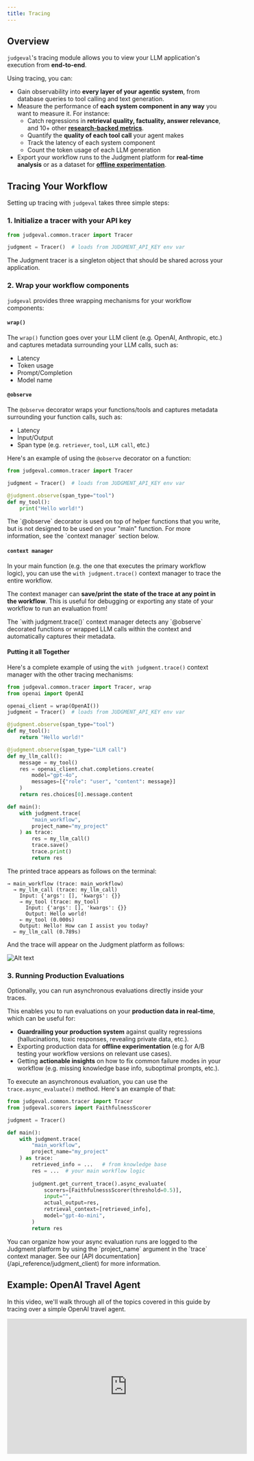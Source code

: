 ```yaml
---
title: Tracing
---
```


## Overview ##

`judgeval`'s tracing module allows you to view your LLM application's execution from **end-to-end**. 

Using tracing, you can:
- Gain observability into **every layer of your agentic system**, from database queries to tool calling and text generation.
- Measure the performance of **each system component in any way** you want to measure it. For instance:
    - Catch regressions in **retrieval quality, factuality, answer relevance**, and 10+ other [**research-backed metrics**](/evaluation/scorers/introduction).
    - Quantify the **quality of each tool call** your agent makes
    - Track the latency of each system component
    - Count the token usage of each LLM generation
- Export your workflow runs to the Judgment platform for **real-time analysis** or as a dataset for [**offline experimentation**](/evaluation/introduction).


## Tracing Your Workflow ##

Setting up tracing with `judgeval` takes three simple steps:

### 1. Initialize a tracer with your API key

```python
from judgeval.common.tracer import Tracer

judgment = Tracer()  # loads from JUDGMENT_API_KEY env var
```

<Note>
    The Judgment tracer is a singleton object that should be shared across your application.
</Note>


### 2. Wrap your workflow components

`judgeval` provides three wrapping mechanisms for your workflow components:

#### `wrap()` ####
The `wrap()` function goes over your LLM client (e.g. OpenAI, Anthropic, etc.) and captures metadata surrounding your LLM calls, such as:
- Latency
- Token usage
- Prompt/Completion
- Model name

#### `@observe` ####
The `@observe` decorator wraps your functions/tools and captures metadata surrounding your function calls, such as:
- Latency
- Input/Output
- Span type (e.g. `retriever`, `tool`, `LLM call`, etc.)

Here's an example of using the `@observe` decorator on a function:
```python
from judgeval.common.tracer import Tracer

judgment = Tracer()  # loads from JUDGMENT_API_KEY env var

@judgment.observe(span_type="tool")
def my_tool():
    print("Hello world!")

```

<Note>
    The `@observe` decorator is used on top of helper functions that you write, but is not designed to be used 
    on your "main" function. For more information, see the `context manager` section below.
</Note>

#### `context manager` ####

In your main function (e.g. the one that executes the primary workflow logic), you can use the `with judgment.trace()` context manager to trace the entire workflow.

The context manager can **save/print the state of the trace at any point in the workflow**.
This is useful for debugging or exporting any state of your workflow to run an evaluation from!

<Tip>
    The `with judgment.trace()` context manager detects any `@observe` decorated functions or wrapped LLM calls within the context and automatically captures their metadata.
</Tip>


#### Putting it all Together
Here's a complete example of using the `with judgment.trace()` context manager with the other tracing mechanisms:
```python
from judgeval.common.tracer import Tracer, wrap
from openai import OpenAI

openai_client = wrap(OpenAI())
judgment = Tracer()  # loads from JUDGMENT_API_KEY env var

@judgment.observe(span_type="tool")
def my_tool():
    return "Hello world!"

@judgment.observe(span_type="LLM call")
def my_llm_call():
    message = my_tool()
    res = openai_client.chat.completions.create(
        model="gpt-4o",
        messages=[{"role": "user", "content": message}]
    )
    return res.choices[0].message.content

def main():
    with judgment.trace(
        "main_workflow", 
        project_name="my_project"
    ) as trace:
        res = my_llm_call()
        trace.save()
        trace.print()
        return res
```

The printed trace appears as follows on the terminal:
```
→ main_workflow (trace: main_workflow)
  → my_llm_call (trace: my_llm_call)
    Input: {'args': [], 'kwargs': {}}
    → my_tool (trace: my_tool)
      Input: {'args': [], 'kwargs': {}}
      Output: Hello world!
    ← my_tool (0.000s)
    Output: Hello! How can I assist you today?
  ← my_llm_call (0.789s)
```

And the trace will appear on the Judgment platform as follows:

![Alt text](/images/basic_trace_example.png "Basic Trace Example")

### 3. Running Production Evaluations

Optionally, you can run asynchronous evaluations directly inside your traces.

This enables you to run evaluations on your **production data in real-time**, which can be useful for:
- **Guardrailing your production system** against quality regressions (hallucinations, toxic responses, revealing private data, etc.).
- Exporting production data for **offline experimentation** (e.g for A/B testing your workflow versions on relevant use cases).
- Getting **actionable insights** on how to fix common failure modes in your workflow (e.g. missing knowledge base info, suboptimal prompts, etc.). 

To execute an asynchronous evaluation, you can use the `trace.async_evaluate()` method. Here's an example of that:

```python
from judgeval.common.tracer import Tracer
from judgeval.scorers import FaithfulnessScorer

judgment = Tracer()

def main():
    with judgment.trace(
        "main_workflow", 
        project_name="my_project"
    ) as trace:
        retrieved_info = ...   # from knowledge base
        res = ...  # your main workflow logic
        
        judgment.get_current_trace().async_evaluate(
            scorers=[FaithfulnesssScorer(threshold=0.5)],
            input="",
            actual_output=res,
            retrieval_context=[retrieved_info],
            model="gpt-4o-mini",
        )
        return res
```

<Tip>
You can organize how your async evaluation runs are logged to the Judgment platform by using the 
`project_name` argument in the `trace` context manager. See our [API documentation](/api_reference/judgment_client) 
for more information.
</Tip>

## Example: OpenAI Travel Agent

In this video, we'll walk through all of the topics covered in this guide by tracing over a simple OpenAI travel agent.

<iframe 
    width="560" 
    height="315" 
    src="https://www.youtube.com/embed/L76V4lXIolc"
    title="YouTube video player" 
    frameborder="0" 
    allow="accelerometer; autoplay; clipboard-write; encrypted-media; gyroscope; picture-in-picture; web-share" 
    referrerpolicy="strict-origin-when-cross-origin" 
    allowfullscreen
></iframe>